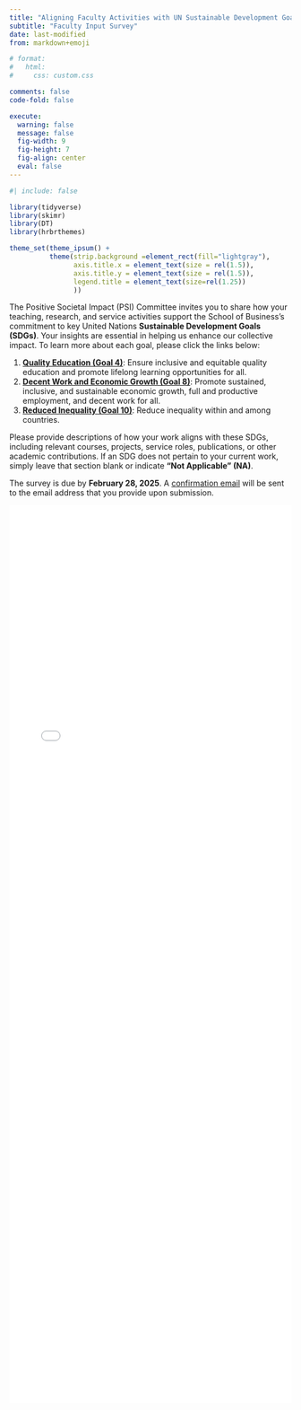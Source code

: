 ```yaml
---
title: "Aligning Faculty Activities with UN Sustainable Development Goals"
subtitle: "Faculty Input Survey"
date: last-modified
from: markdown+emoji

# format:
#   html:
#     css: custom.css

comments: false
code-fold: false

execute: 
  warning: false
  message: false
  fig-width: 9
  fig-height: 7
  fig-align: center
  eval: false
---
```

```r
#| include: false

library(tidyverse)
library(skimr)
library(DT)
library(hrbrthemes)

theme_set(theme_ipsum() +
          theme(strip.background =element_rect(fill="lightgray"),
                axis.title.x = element_text(size = rel(1.5)),
                axis.title.y = element_text(size = rel(1.5)),
                legend.title = element_text(size=rel(1.25))
                ))
```

The Positive Societal Impact (PSI) Committee invites you to share how your teaching, research, and service activities support the School of Business’s commitment to key United Nations **Sustainable Development Goals (SDGs)**. Your insights are essential in helping us enhance our collective impact. To learn more about each goal, please click the links below:

1. [**Quality Education (Goal 4)**](https://www.globalgoals.org/goals/4-quality-education/): Ensure inclusive and equitable quality education and promote lifelong learning opportunities for all.
2. [**Decent Work and Economic Growth (Goal 8)**](https://www.globalgoals.org/goals/8-decent-work-and-economic-growth/): Promote sustained, inclusive, and sustainable economic growth, full and productive employment, and decent work for all.
3. [**Reduced Inequality (Goal 10)**](https://www.globalgoals.org/goals/10-reduced-inequalities/): Reduce inequality within and among countries.

Please provide descriptions of how your work aligns with these SDGs, including relevant courses, projects, service roles, publications, or other academic contributions. If an SDG does not pertain to your current work, simply leave that section blank or indicate **"Not Applicable" (NA)**.

The survey is due by **February 28, 2025**. A <u>confirmation email</u> will be sent to the email address that you provide upon submission.

```{=html}
<iframe id="contentFrame" width="100%" height="1600px" frameborder="0" scrolling="no"
  src="psi-un-goals-survey-revised.html" style="overflow-y: hidden;">
</iframe>
```
